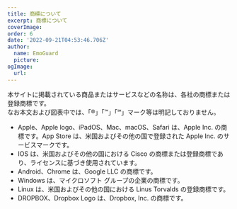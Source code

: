 ```yaml
---
title: 商標について
excerpt: 商標について
coverImage:
order: 6
date: '2022-09-21T04:53:46.706Z'
author:
  name: EmoGuard
  picture:
ogImage:
  url:
---
```


本サイトに掲載されている商品またはサービスなどの名称は、各社の商標または登録商標です。  
なお本文および図表中では、「®」「™」「℠」マーク等は明記しておりません。

- Apple、Apple logo、iPadOS、Mac、macOS、Safari は、Apple Inc. の商標です。App Store は、米国およびその他の国で登録された Apple Inc. のサービスマークです。
- IOS は、米国およびその他の国における Cisco の商標または登録商標であり、ライセンスに基づき使用されています。
- Android、Chrome は、Google LLC の商標です。
- Windows は、マイクロソフト グループの企業の商標です。
- Linux は、米国およびその他の国における Linus Torvalds の登録商標です。
- DROPBOX、Dropbox Logo は、Dropbox, Inc. の商標です。
